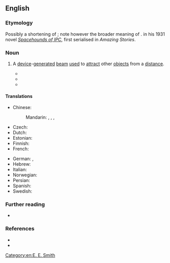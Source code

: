 ==English==

===Etymology===
Possibly a shortening of {{m|en|[[attractor]] [[beam]]}}; note however the broader meaning of {{m|en|tractor|gloss=machinery that pulls something}}. {{coin|en|w=E. E. Smith|E. E. "Doc" Smith|nobycat=1|nat=American|occ=writer}} in his 1931 novel ''[[wikipedia:Spacehounds of IPC|Spacehounds of IPC]]'', first serialised in ''Amazing Stories''.

===Noun===
{{en-noun}}

# {{lb|en|science fiction}} A [[device]]-[[generate]]d [[beam#Noun|beam]] [[use#Verb|used]] to [[attract]] other [[object#Noun|objects]] from a [[distance#Noun|distance]].
#: {{antonyms|en|pressor beam|repulsor beam}}
#* {{quote-journal|en|first=E. E. “Doc” Smith|authorlink=E. E. Smith|title=[[w:Spacehounds of IPC|Spacehounds of IPC]]|magazine=Amazing Stories|month=August|year=1931|volume=6|issue=5|page=549|passage=Through it Stevens saw with satisfaction that the ''Forlorn Hope'' was not being abandoned; in the grip of powerful '''tractor beams''', every fragment of the wreckage was following close behind them in their flight through space.}}
#* {{quote-journal|en|author=Murray Leinster|authorlink=Murray Leinster|title=The Ethical Equations|magazine=Astounding Science Fiction|month=June|year=1945|volume=35|issue=4|page=122|passage=By the way they're braced, there are '''tractor beams''' and pressor beams and—there are vacuum tubes that have grids but apparently work with cold cathodes.}}
#* {{quote-av|en|writer=[[wikipedia:George Lucas|George Lucas]]|actor={{w|Harrison Ford}}|role={{w|Han Solo}}|title=[[w:Star Wars (film)|Star Wars Episode IV: A New Hope]]|year=1977|passage=We're caught in a '''tractor beam'''! It's pulling us in!
}}

====Translations====
{{trans-top|device-generated beam used to attract other objects from a distance}}
* Chinese:
*: Mandarin: {{t|cmn|牽引波束}}, {{t|cmn|牵引波束|tr=qiānyǐn bōshù}}, {{t|cmn|牽引光束}}, {{t|cmn|牵引光束|tr=qiānyǐn guāngshù}}
* Czech: {{t-check|cs|vlečný paprsek}}
* Dutch: {{t+check|nl|trekstraal}}
* Estonian: {{t-check|et|haardekiir}}
* Finnish: {{t|fi|vetosäde}}
* French: {{t-check|fr|rayon tracteur|m}}
{{trans-mid}}
* German: {{t+|de|Traktorstrahl|m}}, {{t|de|Fangstrahl|m}}
* Hebrew: {{t-check|he|קרן גרירה}}
* Italian: {{t|it|raggio traente|m}}
* Norwegian: {{t-check|no|traktorstråle}}
* Persian: {{t-check|fa|پرتو کششی}}
* Spanish: {{t|es|rayo tractor|m}}
* Swedish: {{t-check|sv|traktorstråle}}
{{trans-bottom}}

===Further reading===
* {{pedia}}

===References===
* {{R:Brave New Words}}
* {{R:OED SF|131|tractor beam n.}}

[[Category:en:E. E. Smith]]